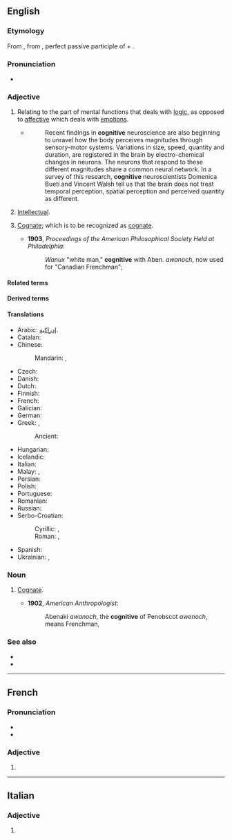 ==English==

===Etymology===
{{PIE root|en|ǵneh₃}}
From {{der|en|ML.|cognitīvus}}, from {{der|en|la|cognitus}}, perfect passive participle of {{m|la|cognōscō|t=I know}} + {{m|la|-īvus|pos=adjective suffix}}.

===Pronunciation===
* {{a|RP}} {{IPA|en|/ˈkɒɡnɪtɪv/}}

===Adjective===
{{en-adj}}

# Relating to the part of mental functions that deals with [[logic]], as opposed to [[affective]] which deals with [[emotion]]s.
#* {{quote-web
|en
|date=2013-07-09
|author=Joselle DiNunzio Kehoe
|title=Cognition, brains and Riemann
|site=plus.maths.org
|url=http://plus.maths.org/content/cognition-brains-and-riemann
|accessdate=2013-09-08
}}
#*: Recent findings in '''cognitive''' neuroscience are also beginning to unravel how the body perceives magnitudes through sensory-motor systems. Variations in size, speed, quantity and duration, are registered in the brain by electro-chemical changes in neurons. The neurons that respond to these different magnitudes share a common neural network. In a survey of this research, '''cognitive''' neuroscientists Domenica Bueti and Vincent Walsh tell us that the brain does not treat temporal perception, spatial perception and perceived quantity as different.
# [[intellectual|Intellectual]].
# {{lb|en|linguistics|rare|obsolete}} [[cognate|Cognate]]; which is to be recognized as [[cognate]].
#* '''1903''', ''Proceedings of the American Philosophical Society Held at Philadelphia'':
#*: ''Wanux'' "white man," '''cognitive''' with Aben. ''awanoch'', now used for "Canadian Frenchman";

====Related terms====
{{col4|en
|cognate
|cogniscient
|cognition
|cognizable
}}

====Derived terms====
{{col4|en
|acognitive
|amnestic mild cognitive impairment
|anticognitive
|biocognitive
|cognitive behavioral therapist
|cognitive behavioral therapy
|cognitive behavioural therapist
|cognitive behavioural therapy
|cognitive disability
|cognitive dissonance
|cognitive estrangement
|cognitive parallax
|cognitive poetics
|cognitive psychology
|cognitive relativism
|cognitive science
|cognitive therapy
|cognitively
|dyscognitive
|hypercognitive
|metacognitive
|metacognitively
|neurocognitive
|neurocognitively
|noncognitive
|normocognitive
|physiocognitive
|precognitive
|precognitively
|procognitive
|psychocognitive
|recognitive
|retrocognitive
|sociocognitive
|sociocognitively
|trauma focused cognitive behavioral therapy
|ultracognitive
|visuocognitive
}}

====Translations====
{{trans-top|relating to mental functions}}
* Arabic: [[إدراكية]].
* Catalan: {{t+|ca|cognitiu}}
* Chinese:
*: Mandarin: {{t+|cmn|認知}}, {{t+|cmn|认知|tr=rènzhī}}
* Czech: {{t+|cs|kognitivní}}
* Danish: {{t|da|kognitiv}}
* Dutch: {{t+|nl|cognitief}}
* Finnish: {{t+|fi|kognitiivinen}}
* French: {{t+|fr|cognitif}}
* Galician: {{t|gl|cognitivo}}
* German: {{t+|de|kognitiv}}
* Greek: {{t+|el|γνωσιακός|m}}, {{t+|el|γνωστικός|m}}
*: Ancient: {{t|grc|γνωστικός}}
{{trans-mid}}
* Hungarian: {{t+|hu|kognitív}}
* Icelandic: {{t|is|skilvitlegur}}
* Italian: {{t+|it|cognitivo}}
* Malay: {{t|ms|kognisi}}, {{t|ms|kognitif}}
* Persian: {{t+|fa|شناختی|tr=šenâxti}}
* Polish: {{t+|pl|poznawczy|m}}
* Portuguese: {{t+|pt|cognitivo}}
* Romanian: {{t+|ro|cognitiv}}
* Russian: {{t+|ru|когнити́вный}}
* Serbo-Croatian:
*: Cyrillic: {{t|sh|когнитивни}}, {{t|sh|спо̏зна̄јнӣ}}
*: Roman: {{t|sh|kognitivni}}, {{t+|sh|spȍznājnī}}
* Spanish: {{t+|es|cognitivo}}
* Ukrainian: {{t|uk|пізнавальний|m}}, {{t+|uk|когнітивний}}
{{trans-bottom}}

===Noun===
{{en-noun}}

# {{lb|en|linguistics|rare|obsolete}} [[cognate|Cognate]].<!--?-->
#* '''1902''', ''American Anthropologist'':
#*: Abenaki ''awanoch'', the '''cognitive''' of Penobscot ''awenoch'', means Frenchman,

===See also===
* {{l|en|affective}}
* {{l|en|motor}}

----

==French==

===Pronunciation===
* {{fr-IPA||cogg-nitive}}
* {{homophones|fr|cognitives}}

===Adjective===
{{head|fr|adjective form}}

# {{feminine singular of|fr|cognitif}}

----

==Italian==

===Adjective===
{{head|it|adjective form}}

# {{it-adj form of|cognitivo|f|pl}}